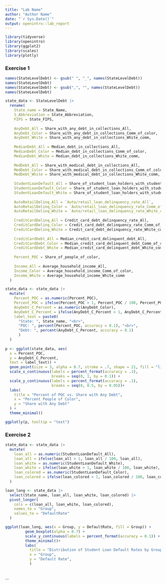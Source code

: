 ```yaml
---
title: "Lab Name"
author: "Author Name"
date: "`r Sys.Date()`"
output: openintro::lab_report
---
```


```r
library(tidyverse)
library(openintro)
library(ggplot2)
library(scales)
library(plotly)
```

### Exercise 1

```r
names(StateLevelDebt) <- gsub(" ", "_", names(StateLevelDebt))
names(StateLevelDebt)
names(StateLevelDebt) <- gsub(",", "", names(StateLevelDebt))
names(StateLevelDebt)
```


```r
state_data <- StateLevelDebt |>
  rename(
    State_name = State_Name,
    S_Abbreviation = State_Abbreviation,
    FIPS = State_FIPS,
    
    AnyDebt_All = Share_with_any_debt_in_collections_All,
    AnyDebt_Color = Share_with_any_debt_in_collections_Comm_of_color,
    AnyDebt_White = Share_with_any_debt_in_collections_White_comm,
    
    MedianDebt_All = Median_debt_in_collections_All,
    MedianDebt_Color = Median_debt_in_collections_Comm_of_color,
    MedianDebt_White = Median_debt_in_collections_White_comm,
    
    MedDebt_All = Share_with_medical_debt_in_collections_All,
    MedDebt_Color = Share_with_medical_debt_in_collections_Comm_of_color,
    MedDebt_White = Share_with_medical_debt_in_collections_White_comm,
    
    StudentLoanDefault_All = Share_of_student_loan_holders_with_student_loan_debt_in_default_All,
    StudentLoanDefault_Color = Share_of_student_loan_holders_with_student_loan_debt_in_default_Comm_of_color,
    StudentLoanDefault_White = Share_of_student_loan_holders_with_student_loan_debt_in_default_White_comm,
    
    AutoRetailDelinq_All = `Auto/retail_loan_delinquency_rate_All`,
    AutoRetailDelinq_Color = `Auto/retail_loan_delinquency_rate_Comm_of_color`,
    AutoRetailDelinq_White = `Auto/retail_loan_delinquency_rate_White_comm`,
    
    CreditCardDelinq_All = Credit_card_debt_delinquency_rate_All,
    CreditCardDelinq_Color = Credit_card_debt_delinquency_rate_Comm_of_color,
    CreditCardDelinq_White = Credit_card_debt_delinquency_rate_White_comm,
    
    CreditCardDebt_All = Median_credit_card_delinquent_debt_All,
    CreditCardDebt_Color = Median_credit_card_delinquent_debt_Comm_of_color,
    CreditCardDebt_White = Median_credit_card_delinquent_debt_White_comm,
    
    Percent_POC = Share_of_people_of_color,
    
    Income_All = Average_household_income_All,
    Income_Color = Average_household_income_Comm_of_color,
    Income_White = Average_household_income_White_comm
  )
```



```r
state_data <- state_data |>
  mutate(
    Percent_POC = as.numeric(Percent_POC),
    Percent_POC = ifelse(Percent_POC > 1, Percent_POC / 100, Percent_POC),
    AnyDebt_C_Percent = as.numeric(AnyDebt_Color),
    AnyDebt_C_Percent = ifelse(AnyDebt_C_Percent > 1, AnyDebt_C_Percent / 100, AnyDebt_C_Percent),
    label_text = paste0(
      "State: ", State_name, "<br>",
      "POC: ", percent(Percent_POC, accuracy = 0.1), "<br>",
      "Debt: ", percent(AnyDebt_C_Percent, accuracy = 0.1)
      )
  )
    
p <- ggplot(state_data, aes(
  x = Percent_POC, 
  y = AnyDebt_C_Percent,
  text = label_text)) +
  geom_point(size = 3, alpha = 0.7, stroke = .7, shape = 21, fill = "lightpink", color = "black") +
  scale_x_continuous(labels = percent_format(accuracy = .1),
                     breaks = seq(0, 1, by = 0.1)) +
  scale_y_continuous(labels = percent_format(accuracy = .1),
                     breaks = seq(0, 0.5, by = 0.05))+
  labs(
    title = "Percent of POC vs. Share with Any Debt",
    x = "Percent People of Color",
    y = "Share with Any Debt"
  ) +
  theme_minimal()

ggplotly(p, tooltip = "text")
```

### Exercise 2


```r
state_data <- state_data |>
  mutate(
    loan_all = as.numeric(StudentLoanDefault_All),
    loan_all = ifelse(loan_all > 1, loan_all / 100, loan_all),
    loan_white = as.numeric(StudentLoanDefault_White),
    loan_white = ifelse(loan_white > 1, loan_white / 100, loan_white),
    loan_colored = as.numeric(StudentLoanDefault_Color),
    loan_colored = ifelse(loan_colored > 1, loan_colored / 100, loan_colored)
  )

loan_long <- state_data |>
  select(State_name, loan_all, loan_white, loan_colored) |>
  pivot_longer(
    cols = c(loan_all, loan_white, loan_colored),
    names_to = "Group",
    values_to = "DefaultRate"
  )

ggplot(loan_long, aes(x = Group, y = DefaultRate, fill = Group)) +
         geom_boxplot(alpha = 0.7) +
         scale_y_continuous(labels = percent_format(accuracy = 0.1)) +
         theme_minimal()+
         labs(
           title = "Distribution of Student Loan Default Rates by Group",
           x = "Group",
           y = "Default Rate",
           )
         

```

...

